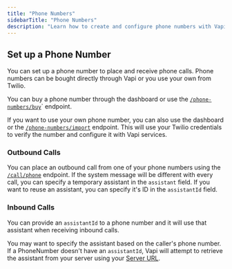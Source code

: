 ```yaml
---
title: "Phone Numbers"
sidebarTitle: "Phone Numbers"
description: "Learn how to create and configure phone numbers with Vapi."
---
```


## Set up a Phone Number

You can set up a phone number to place and receive phone calls. Phone numbers can be bought directly through Vapi or you use your own from Twilio.

You can buy a phone number through the dashboard or use the [`/phone-numbers/buy`](/api-reference/phone-numbers/buy-phone-number)` endpoint.

If you want to use your own phone number, you can also use the dashboard or the [`/phone-numbers/import`](/api-reference/phone-numbers/verify-phone-number) endpoint. This will use your Twilio credentials to verify the number and configure it with Vapi services.

### Outbound Calls

You can place an outbound call from one of your phone numbers using the [`/call/phone`](/api-reference/call/phone) endpoint. If the system message will be different with every call, you can specify a temporary assistant in the `assistant` field. If you want to reuse an assistant, you can specify it's ID in the `assistantId` field.

### Inbound Calls

You can provide an `assistantId` to a phone number and it will use that assistant when receiving inbound calls.

You may want to specify the assistant based on the caller's phone number. If a PhoneNumber doesn't have an `assistantId`, Vapi will attempt to retrieve the assistant from your server using your [Server URL](/server_url#retrieving-assistants).
